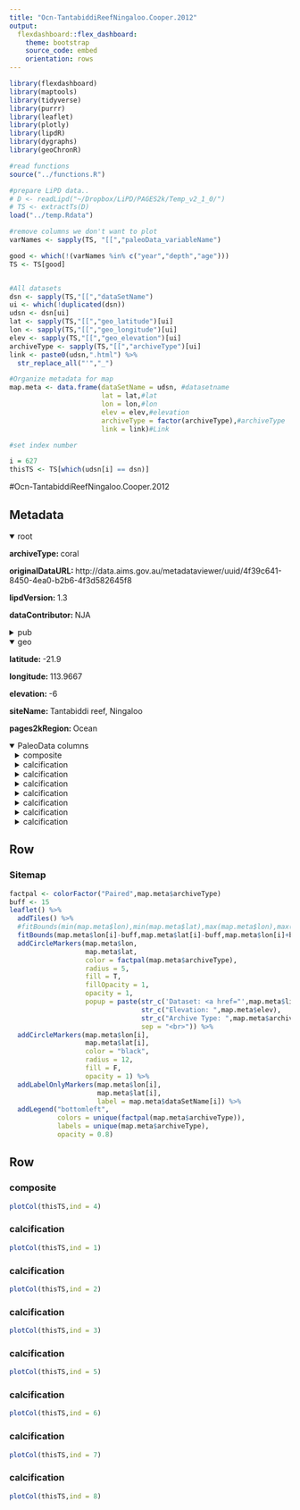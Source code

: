 ```yaml
---
title: "Ocn-TantabiddiReefNingaloo.Cooper.2012"
output: 
  flexdashboard::flex_dashboard:
    theme: bootstrap
    source_code: embed
    orientation: rows
---
```


```r
library(flexdashboard)
library(maptools)
library(tidyverse)
library(purrr)
library(leaflet)
library(plotly)
library(lipdR)
library(dygraphs)
library(geoChronR)

#read functions
source("../functions.R")

#prepare LiPD data..
# D <- readLipd("~/Dropbox/LiPD/PAGES2k/Temp_v2_1_0/")
# TS <- extractTs(D)
load("../temp.Rdata")

#remove columns we don't want to plot
varNames <- sapply(TS, "[[","paleoData_variableName")

good <- which(!(varNames %in% c("year","depth","age")))
TS <- TS[good]


#All datasets
dsn <- sapply(TS,"[[","dataSetName")
ui <- which(!duplicated(dsn))
udsn <- dsn[ui]
lat <- sapply(TS,"[[","geo_latitude")[ui]
lon <- sapply(TS,"[[","geo_longitude")[ui]
elev <- sapply(TS,"[[","geo_elevation")[ui]
archiveType <- sapply(TS,"[[","archiveType")[ui]
link <- paste0(udsn,".html") %>% 
  str_replace_all("'","_")

#Organize metadata for map
map.meta <- data.frame(dataSetName = udsn, #datasetname
                       lat = lat,#lat
                       lon = lon,#lon
                       elev = elev,#elevation
                       archiveType = factor(archiveType),#archiveType
                       link = link)#Link

#set index number

i = 627
thisTS <- TS[which(udsn[i] == dsn)]
```
#Ocn-TantabiddiReefNingaloo.Cooper.2012

Metadata {.sidebar}
-------------------------------------

<details open style="margin-left: 0px">
<summary>root</summary>
<p style="margin-left: 0px"><strong>archiveType: </strong>coral
<p style="margin-left: 0px"><strong>originalDataURL: </strong>http://data.aims.gov.au/metadataviewer/uuid/4f39c641-8450-4ea0-b2b6-4f3d582645f8
<p style="margin-left: 0px"><strong>lipdVersion: </strong>1.3
<p style="margin-left: 0px"><strong>dataContributor: </strong>NJA
</details>
<details>
<summary>pub</summary>
<details style="margin-left: 10px">
<summary>pub1</summary>
<p style="margin-left: 10px"><strong>author: </strong>Cooper, T. F.;O'Leary, R. A.;Lough, J. M.
<p style="margin-left: 10px"><strong>citeKey: </strong>cooper2012growthofwesternaustralian
<p style="margin-left: 10px"><strong>journal: </strong>Science
<p style="margin-left: 10px"><strong>volume: </strong>335
<p style="margin-left: 10px"><strong>pages: </strong>593-596
<p style="margin-left: 10px"><strong>pubYear: </strong>2012
<p style="margin-left: 10px"><strong>title: </strong>Growth of Western Australian Corals in the Anthropocene
<p style="margin-left: 10px"><strong>DOI: </strong>10.1126/science.1214570
</details>
<details style="margin-left: 10px">
<summary>pub2</summary>
<p style="margin-left: 10px"><strong>author: </strong>Cooper, T.F.
<p style="margin-left: 10px"><strong>citeKey: </strong>cooper0thisstudyDataCitation
<p style="margin-left: 10px"><strong>title: </strong>This study
</details>
</details>
<details open style="margin-left: 0px">
<summary>geo</summary>
<p style="margin-left: 0px"><strong>latitude: </strong>-21.9
<p style="margin-left: 0px"><strong>longitude: </strong>113.9667
<p style="margin-left: 0px"><strong>elevation: </strong>-6
<p style="margin-left: 0px"><strong>siteName: </strong>Tantabiddi reef, Ningaloo
<p style="margin-left: 0px"><strong>pages2kRegion: </strong>Ocean
</details>
<details open>
<summary>PaleoData columns</summary>
<details style="margin-left: 10px">
<summary>composite</summary>
<p style="margin-left: 10px"><strong>TSid: </strong>LPD8bd4e07e
<p style="margin-left: 10px"><strong>variableName: </strong>composite
<p style="margin-left: 10px"><strong>units: </strong>percent
<p style="margin-left: 10px"><strong>description: </strong>composite of individual samples, after standardization
<p style="margin-left: 10px"><strong>useInGlobalTemperatureAnalysis: </strong>TRUE
<details>
<summary>interpretation</summary>
<details style="margin-left: 20px">
<summary>1</summary>
<p style="margin-left: 20px"><strong>interpDirection: </strong>positive
<p style="margin-left: 20px"><strong>scope: </strong>climate
<p style="margin-left: 20px"><strong>seasonality: </strong>1 2 3 4 5 6 7 8 9 10 11 12
<p style="margin-left: 20px"><strong>variable: </strong>T
<p style="margin-left: 20px"><strong>variableDetail: </strong>sea@surface
</details>
</details>
</details>
<details style="margin-left: 10px">
<summary>calcification</summary>
<p style="margin-left: 10px"><strong>TSid: </strong>LPD21b789e2
<p style="margin-left: 10px"><strong>variableName: </strong>calcification
<p style="margin-left: 10px"><strong>units: </strong>g/cm/yr
<p style="margin-left: 10px"><strong>description: </strong>calcification rate measurements from individual samples
<p style="margin-left: 10px"><strong>useInGlobalTemperatureAnalysis: </strong>FALSE
</details>
<details style="margin-left: 10px">
<summary>calcification</summary>
<p style="margin-left: 10px"><strong>TSid: </strong>LPD41213ce8
<p style="margin-left: 10px"><strong>variableName: </strong>calcification
<p style="margin-left: 10px"><strong>units: </strong>g/cm/yr
<p style="margin-left: 10px"><strong>description: </strong>calcification rate measurements from individual samples
<p style="margin-left: 10px"><strong>useInGlobalTemperatureAnalysis: </strong>FALSE
</details>
<details style="margin-left: 10px">
<summary>calcification</summary>
<p style="margin-left: 10px"><strong>TSid: </strong>LPDd376af3b
<p style="margin-left: 10px"><strong>variableName: </strong>calcification
<p style="margin-left: 10px"><strong>units: </strong>g/cm/yr
<p style="margin-left: 10px"><strong>description: </strong>calcification rate measurements from individual samples
<p style="margin-left: 10px"><strong>useInGlobalTemperatureAnalysis: </strong>FALSE
</details>
<details style="margin-left: 10px">
<summary>calcification</summary>
<p style="margin-left: 10px"><strong>TSid: </strong>LPD2757d69f
<p style="margin-left: 10px"><strong>variableName: </strong>calcification
<p style="margin-left: 10px"><strong>units: </strong>g/cm/yr
<p style="margin-left: 10px"><strong>description: </strong>calcification rate measurements from individual samples
<p style="margin-left: 10px"><strong>useInGlobalTemperatureAnalysis: </strong>FALSE
</details>
<details style="margin-left: 10px">
<summary>calcification</summary>
<p style="margin-left: 10px"><strong>TSid: </strong>LPDdcf3abca
<p style="margin-left: 10px"><strong>variableName: </strong>calcification
<p style="margin-left: 10px"><strong>units: </strong>g/cm/yr
<p style="margin-left: 10px"><strong>description: </strong>calcification rate measurements from individual samples
<p style="margin-left: 10px"><strong>useInGlobalTemperatureAnalysis: </strong>FALSE
</details>
<details style="margin-left: 10px">
<summary>calcification</summary>
<p style="margin-left: 10px"><strong>TSid: </strong>LPD5024de7f
<p style="margin-left: 10px"><strong>variableName: </strong>calcification
<p style="margin-left: 10px"><strong>units: </strong>g/cm/yr
<p style="margin-left: 10px"><strong>description: </strong>calcification rate measurements from individual samples
<p style="margin-left: 10px"><strong>useInGlobalTemperatureAnalysis: </strong>FALSE
</details>
<details style="margin-left: 10px">
<summary>calcification</summary>
<p style="margin-left: 10px"><strong>TSid: </strong>LPD0d8fd260
<p style="margin-left: 10px"><strong>variableName: </strong>calcification
<p style="margin-left: 10px"><strong>units: </strong>g/cm/yr
<p style="margin-left: 10px"><strong>description: </strong>calcification rate measurements from individual samples
<p style="margin-left: 10px"><strong>useInGlobalTemperatureAnalysis: </strong>FALSE
</details>

Row
-----------------------------------------------------------------------

### Sitemap

```r
factpal <- colorFactor("Paired",map.meta$archiveType)
buff <- 15
leaflet() %>% 
  addTiles() %>% 
  #fitBounds(min(map.meta$lon),min(map.meta$lat),max(map.meta$lon),max(map.meta$lat)) %>% 
  fitBounds(map.meta$lon[i]-buff,map.meta$lat[i]-buff,map.meta$lon[i]+buff,map.meta$lat[i]+buff) %>% 
  addCircleMarkers(map.meta$lon, 
                   map.meta$lat, 
                   color = factpal(map.meta$archiveType),
                   radius = 5, 
                   fill = T,
                   fillOpacity = 1,
                   opacity = 1,
                   popup = paste(str_c('Dataset: <a href="',map.meta$link,'">',map.meta$dataSetName,'</a>'),
                                 str_c("Elevation: ",map.meta$elev),
                                 str_c("Archive Type: ",map.meta$archiveType),
                                 sep = "<br>")) %>%
  addCircleMarkers(map.meta$lon[i], 
                   map.meta$lat[i], 
                   color = "black",
                   radius = 12, 
                   fill = F,
                   opacity = 1) %>%
  addLabelOnlyMarkers(map.meta$lon[i], 
                      map.meta$lat[i], 
                      label = map.meta$dataSetName[i]) %>%
  addLegend("bottomleft",
            colors = unique(factpal(map.meta$archiveType)),
            labels = unique(map.meta$archiveType),
            opacity = 0.8)
```

Row {.tabset .tabset-fade}
-----------------------------------------------------------------------

### composite
```r
plotCol(thisTS,ind = 4)
```

### calcification
```r
plotCol(thisTS,ind = 1)
```

### calcification
```r
plotCol(thisTS,ind = 2)
```

### calcification
```r
plotCol(thisTS,ind = 3)
```

### calcification
```r
plotCol(thisTS,ind = 5)
```

### calcification
```r
plotCol(thisTS,ind = 6)
```

### calcification
```r
plotCol(thisTS,ind = 7)
```

### calcification
```r
plotCol(thisTS,ind = 8)
```

